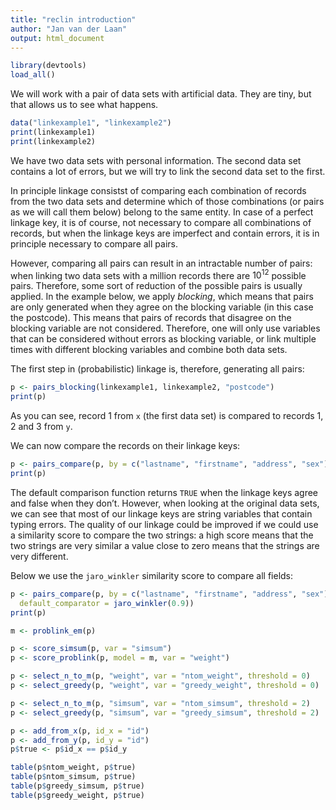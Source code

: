 ```yaml
---
title: "reclin introduction"
author: "Jan van der Laan"
output: html_document
---
```


```r
library(devtools)
load_all()
```

We will work with a pair of data sets with artificial data. They are tiny, but 
that allows us to see what happens. 
```r
data("linkexample1", "linkexample2")
print(linkexample1)
print(linkexample2)
```

We have two data sets with personal information. The second data set contains a
lot of errors, but we will try to link the second data set to the first. 

In principle linkage consistst of comparing each combination of records from the
two data sets and determine which of those combinations (or pairs as we will
call them below) belong to the same entity. In case of a perfect linkage key, it
is of course, not necessary to compare all combinations of records, but when 
the linkage keys are imperfect and contain errors, it is in principle necessary 
to compare all pairs. 

However, comparing all pairs can result in an intractable number of 
pairs: when linking two data sets with a million records there are $10^{12}$ 
possible pairs. Therefore, some sort of reduction of the possible pairs is 
usually applied. In the example below, we apply *blocking*, which means that
pairs are only generated when they agree on the blocking variable (in this case
the postcode). This means that pairs of records that disagree on the blocking
variable are not considered. Therefore, one will only use variables that can
be considered without errors as blocking variable, or link multiple times with
different blocking variables and combine both data sets. 

The first step in (probabilistic) linkage is, therefore, generating all pairs:
```r
p <- pairs_blocking(linkexample1, linkexample2, "postcode")
print(p)
```

As you can see, record 1 from `x` (the first data set) is compared to records
1, 2 and 3 from `y`. 

We can now compare the records on their linkage keys:
```r
p <- pairs_compare(p, by = c("lastname", "firstname", "address", "sex"))
print(p)
```

The default comparison function returns `TRUE` when the linkage keys agree and
false when they don't. However, when looking at the original data sets, we can
see that most of our linkage keys are string variables that contain typing 
errors. The quality of our linkage could be improved if we could use a 
similarity score to compare the two strings: a high score means that the two 
strings are very similar a value close to zero means that the strings are very
different. 

Below we use the `jaro_winkler` similarity score to compare all fields:

```r
p <- pairs_compare(p, by = c("lastname", "firstname", "address", "sex"), 
  default_comparator = jaro_winkler(0.9))
print(p)
```

```r
m <- problink_em(p)

p <- score_simsum(p, var = "simsum")
p <- score_problink(p, model = m, var = "weight")

p <- select_n_to_m(p, "weight", var = "ntom_weight", threshold = 0)
p <- select_greedy(p, "weight", var = "greedy_weight", threshold = 0)

p <- select_n_to_m(p, "simsum", var = "ntom_simsum", threshold = 2)
p <- select_greedy(p, "simsum", var = "greedy_simsum", threshold = 2)

p <- add_from_x(p, id_x = "id") 
p <- add_from_y(p, id_y = "id")
p$true <- p$id_x == p$id_y

table(p$ntom_weight, p$true)
table(p$ntom_simsum, p$true)
table(p$greedy_simsum, p$true)
table(p$greedy_weight, p$true)

```

